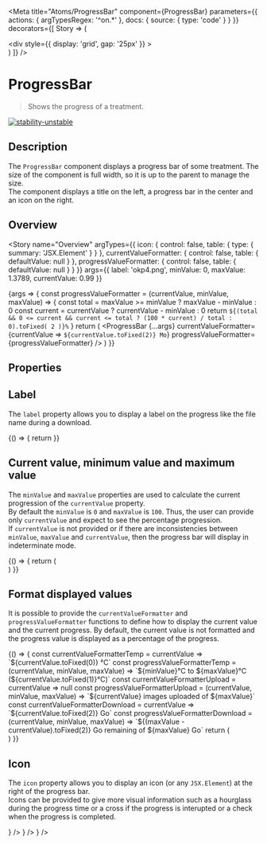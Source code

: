 
<Meta
  title="Atoms/ProgressBar"
  component={ProgressBar}
  parameters={{
    actions: { argTypesRegex: '^on.*' },
    docs: {
      source: {
        type: 'code'
      }
    }
  }}
  decorators={[
    Story => (
      <ThemeProvider>
        <div className="story-theme-switcher">
          <ThemeSwitcher />
        </div>
        <div className="component-story-main">
          <div
            style={{
              display: 'grid',
              gap: '25px'
            }}
          >
            <Story />
          </div>
        </div>
      </ThemeProvider>
    )
  ]}
/>

# ProgressBar

> Shows the progress of a treatment.

[![stability-unstable](https://img.shields.io/badge/stability-unstable-yellow.svg)](https://github.com/emersion/stability-badges#unstable)

## Description

The `ProgressBar` component displays a progress bar of some treatment. The size of the component is full width, so it is up to the parent to manage the size.<br />
The component displays a title on the left, a progress bar in the center and an icon on the right.

## Overview

<Story
  name="Overview"
  argTypes={{
    icon: {
      control: false,
      table: {
        type: { summary: 'JSX.Element' }
      }
    },
    currentValueFormatter: {
      control: false,
      table: {
        defaultValue: null
      }
    },
    progressValueFormatter: {
      control: false,
      table: {
        defaultValue: null
      }
    }
  }}
  args={{
    label: 'okp4.png',
    minValue: 0,
    maxValue: 1.3789,
    currentValue: 0.99
  }}
>
  {args => {
    const progressValueFormatter = (currentValue, minValue, maxValue) => {
      const total = maxValue >= minValue ? maxValue - minValue : 0
      const current = currentValue ? currentValue - minValue : 0
      return `${(total && 0 <= current && current <= total ? (100 * current) / total : 0).toFixed(
        2
      )}%`
    }
    return (
      <ProgressBar
        {...args}
        currentValueFormatter={currentValue => `${currentValue.toFixed(2)} Mo`}
        progressValueFormatter={progressValueFormatter}
      />
    )
  }}
</Story>

## Properties

<ArgsTable story="Overview" />

## Label

The `label` property allows you to display a label on the progress like the file name during a download.

<Canvas>
  <Story name="Label">
    {() => {
      return <ProgressBar label="Image1.png" />
    }}
  </Story>
</Canvas>

## Current value, minimum value and maximum value

The `minValue` and `maxValue` properties are used to calculate the current progression of the `currentValue` property.<br />
By default the `minValue` is `0` and `maxValue` is `100`. Thus, the user can provide only `currentValue` and expect to see the percentage progression.<br />
If `currentValue` is not provided or if there are inconsistencies between `minValue`, `maxValue` and `currentValue`, then the progress bar will display in indeterminate mode.

<Canvas>
  <Story name="Values">
    {() => {
      return (
        <div
          style={{
            display: 'grid',
            width: '95%',
            gap: '25px'
          }}
        >
          <ProgressBar label="okp4.pdf" minValue={0} maxValue={195} currentValue={23} />
          <ProgressBar label="Negative values" minValue={-235} maxValue={100} currentValue={-10} />
          <ProgressBar label="Image2.png" minValue={0} maxValue={20} currentValue={12.48795} />
          <ProgressBar label="Min greater than Max" minValue={10} maxValue={0} currentValue={7} />
          <ProgressBar
            label="Value greater than max bound"
            minValue={0}
            maxValue={50}
            currentValue={75}
          />
          <ProgressBar
            label="Value less than min bound"
            minValue={10}
            maxValue={50}
            currentValue={5}
          />
          <ProgressBar label="Value not provided" minValue={0} maxValue={100} />
        </div>
      )
    }}
  </Story>
</Canvas>

## Format displayed values

It is possible to provide the `currentValueFormatter` and `progressValueFormatter` functions to define how to display the current value and the current progress.
By default, the current value is not formatted and the progress value is displayed as a percentage of the progress.

<Canvas>
  <Story name="Format values">
    {() => {
      const currentValueFormatterTemp = currentValue => `${currentValue.toFixed(0)} °C`
      const progressValueFormatterTemp = (currentValue, minValue, maxValue) =>
        `${minValue}°C  to ${maxValue}°C (${currentValue.toFixed(1)}°C)`
      const currentValueFormatterUpload = currentValue => null
      const progressValueFormatterUpload = (currentValue, minValue, maxValue) =>
        `${currentValue} images uploaded of ${maxValue}`
      const currentValueFormatterDownload = currentValue => `${currentValue.toFixed(2)} Go`
      const progressValueFormatterDownload = (currentValue, minValue, maxValue) =>
        `${(maxValue - currentValue).toFixed(2)} Go remaining of ${maxValue} Go`
      return (
        <div
          style={{
            display: 'grid',
            width: '95%',
            gap: '25px'
          }}
        >
          <ProgressBar
            label="Temperature"
            minValue={-10}
            maxValue={50}
            currentValue={25}
            currentValueFormatter={currentValueFormatterTemp}
            progressValueFormatter={progressValueFormatterTemp}
          />
          <ProgressBar
            label="Upload images"
            minValue={0}
            maxValue={125}
            currentValue={44}
            currentValueFormatter={currentValueFormatterUpload}
            progressValueFormatter={progressValueFormatterUpload}
          />
          <ProgressBar
            label="Downloaded files"
            minValue={0}
            maxValue={3.5}
            currentValue={0.9785}
            currentValueFormatter={currentValueFormatterDownload}
            progressValueFormatter={progressValueFormatterDownload}
          />
        </div>
      )
    }}
  </Story>
</Canvas>

## Icon

The `icon` property allows you to display an icon (or any `JSX.Element`) at the right of the progress bar.  
Icons can be provided to give more visual information such as a hourglass during the progress time or a cross if the progress is interupted or a check when the progress is completed.

<Canvas>
  <Story name="Icon">
    <div
      style={{
        display: 'grid',
        width: '95%',
        gap: '25px'
      }}
    >
      <ProgressBar
        label="Read pages"
        minValue={0}
        maxValue={20}
        currentValue={12}
        icon={<Icon name="clock" />}
      />
      <ProgressBar
        label="An error occured"
        minValue={0}
        maxValue={15}
        icon={<Icon name="cross" />}
      />
      <ProgressBar
        label="Lesson completed!"
        minValue={0}
        maxValue={20}
        currentValue={20}
        icon={<Icon name="check" />}
      />
    </div>
  </Story>
</Canvas>
